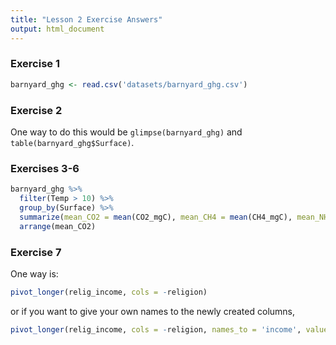 ```yaml
---
title: "Lesson 2 Exercise Answers"
output: html_document
---
```


### Exercise 1

```r
barnyard_ghg <- read.csv('datasets/barnyard_ghg.csv')
```

### Exercise 2

One way to do this would be `glimpse(barnyard_ghg)` and `table(barnyard_ghg$Surface)`.

### Exercises 3-6

```r
barnyard_ghg %>%  
  filter(Temp > 10) %>%
  group_by(Surface) %>%
  summarize(mean_CO2 = mean(CO2_mgC), mean_CH4 = mean(CH4_mgC), mean_NH3 = mean(NH3_ugN), mean_N2O = mean(N2O_ugN)) %>%
  arrange(mean_CO2)
```

### Exercise 7

One way is:

```r
pivot_longer(relig_income, cols = -religion)
```

or if you want to give your own names to the newly created columns, 

```r
pivot_longer(relig_income, cols = -religion, names_to = 'income', values_to = 'individuals')
```
